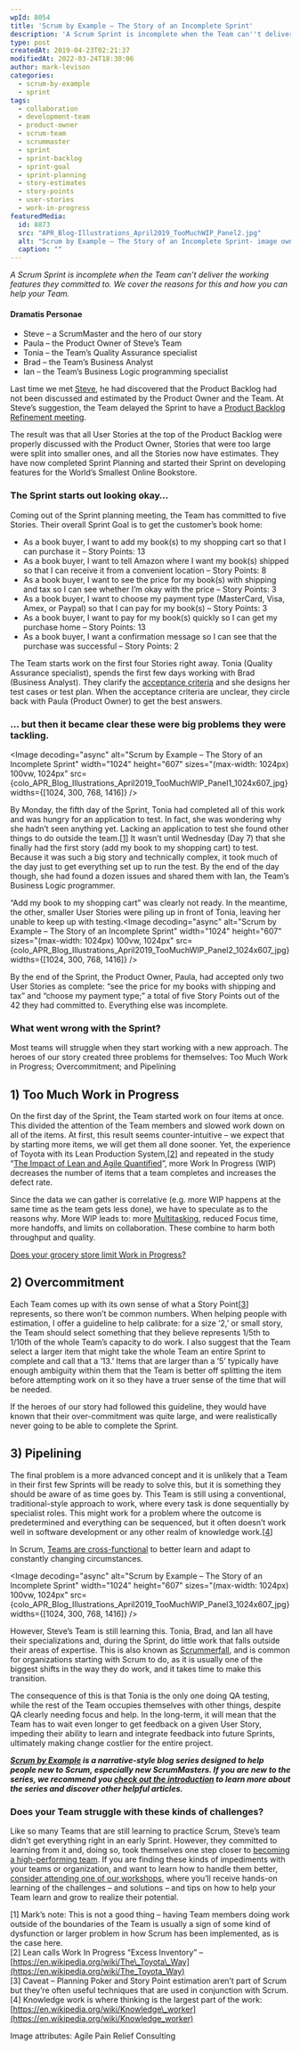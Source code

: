 ```yaml
---
wpId: 8054
title: 'Scrum by Example – The Story of an Incomplete Sprint'
description: 'A Scrum Sprint is incomplete when the Team can''t deliver the working features they committed to. We cover the reasons for this and how you can help your Team. Dramatis Personae Steve – a ScrumMaster and the hero of our story Paula – the Product Owner of Steve''s Team Tonia – the Team''s Quality Assurance ...'
type: post
createdAt: 2019-04-23T02:21:37
modifiedAt: 2022-03-24T18:30:06
author: mark-levison
categories:
  - scrum-by-example
  - sprint
tags:
  - collaboration
  - development-team
  - product-owner
  - scrum-team
  - scrummaster
  - sprint
  - sprint-backlog
  - sprint-goal
  - sprint-planning
  - story-estimates
  - story-points
  - user-stories
  - work-in-progress
featuredMedia:
  id: 8873
  src: "APR_Blog-Illustrations_April2019_TooMuchWIP_Panel2.jpg"
  alt: "Scrum by Example – The Story of an Incomplete Sprint- image owned by Agile Pain Relief Consulting"
  caption: ""
---
```





_A Scrum Sprint is incomplete when the Team can’t deliver the working features they committed to. We cover the reasons for this and how you can help your Team._

#### Dramatis Personae

*   Steve – a ScrumMaster and the hero of our story
*   Paula – the Product Owner of Steve’s Team
*   Tonia – the Team’s Quality Assurance specialist
*   Brad – the Team’s Business Analyst
*   Ian – the Team’s Business Logic programming specialist

Last time we met [Steve](/blog/scrum-by-example.html), he had discovered that the Product Backlog had not been discussed and estimated by the Product Owner and the Team. At Steve’s suggestion, the Team delayed the Sprint to have a [Product Backlog Refinement meeting](/blog/scrum-product-backlog-refinement.html).

The result was that all User Stories at the top of the Product Backlog were properly discussed with the Product Owner, Stories that were too large were split into smaller ones, and all the Stories now have estimates. They have now completed Sprint Planning and started their Sprint on developing features for the World’s Smallest Online Bookstore.

### The Sprint starts out looking okay…

Coming out of the Sprint planning meeting, the Team has committed to five Stories. Their overall Sprint Goal is to get the customer’s book home:

*   As a book buyer, I want to add my book(s) to my shopping cart so that I can purchase it – Story Points: 13
*   As a book buyer, I want to tell Amazon where I want my book(s) shipped so that I can receive it from a convenient location – Story Points: 8
*   As a book buyer, I want to see the price for my book(s) with shipping and tax so I can see whether I’m okay with the price – Story Points: 3
*   As a book buyer, I want to choose my payment type (MasterCard, Visa, Amex, or Paypal) so that I can pay for my book(s) – Story Points: 3
*   As a book buyer, I want to pay for my book(s) quickly so I can get my purchase home – Story Points: 13
*   As a book buyer, I want a confirmation message so I can see that the purchase was successful – Story Points: 2

The Team starts work on the first four Stories right away. Tonia (Quality Assurance specialist), spends the first few days working with Brad (Business Analyst). They clarify the [acceptance criteria](/blog/definition-of-done-user-stories-acceptance-criteria.html) and she designs her test cases or test plan. When the acceptance criteria are unclear, they circle back with Paula (Product Owner) to get the best answers.

### … but then it became clear these were big problems they were tackling.

<Image decoding="async" alt="Scrum by Example – The Story of an Incomplete Sprint" width="1024" height="607" sizes="(max-width: 1024px) 100vw, 1024px" src={colo_APR_Blog_Illustrations_April2019_TooMuchWIP_Panel1_1024x607_jpg} widths={[1024, 300, 768, 1416]} />

By Monday, the fifth day of the Sprint, Tonia had completed all of this work and was hungry for an application to test. In fact, she was wondering why she hadn’t seen anything yet. Lacking an application to test she found other things to do outside the team.\[[1](#footnotes)\] It wasn’t until Wednesday (Day 7) that she finally had the first story (add my book to my shopping cart) to test. Because it was such a big story and technically complex, it took much of the day just to get everything set up to run the test. By the end of the day though, she had found a dozen issues and shared them with Ian, the Team’s Business Logic programmer.

“Add my book to my shopping cart” was clearly not ready. In the meantime, the other, smaller User Stories were piling up in front of Tonia, leaving her unable to keep up with testing.<Image decoding="async" alt="Scrum by Example – The Story of an Incomplete Sprint" width="1024" height="607" sizes="(max-width: 1024px) 100vw, 1024px" src={colo_APR_Blog_Illustrations_April2019_TooMuchWIP_Panel2_1024x607_jpg} widths={[1024, 300, 768, 1416]} />

By the end of the Sprint, the Product Owner, Paula, had accepted only two User Stories as complete: “see the price for my books with shipping and tax” and “choose my payment type;” a total of five Story Points out of the 42 they had committed to. Everything else was incomplete.

### What went wrong with the Sprint?

Most teams will struggle when they start working with a new approach. The heroes of our story created three problems for themselves: Too Much Work in Progress; Overcommitment; and Pipelining

## 1) Too Much Work in Progress

On the first day of the Sprint, the Team started work on four items at once. This divided the attention of the Team members and slowed work down on all of the items. At first, this result seems counter-intuitive – we expect that by starting more items, we will get them all done sooner. Yet, the experience of Toyota with its Lean Production System,\[[2](#footnotes)\] and repeated in the study “[The Impact of Lean and Agile Quantified](https://www.infoq.com/presentations/agile-quantify/)”, more Work In Progress (WIP) decreases the number of items that a team completes and increases the defect rate.

Since the data we can gather is correlative (e.g. more WIP happens at the same time as the team gets less done), we have to speculate as to the reasons why. More WIP leads to: more [Multitasking,](/scrummaster-resources-and-references#multi-tasking-and-interruptions) reduced Focus time, more handoffs, and limits on collaboration. These combine to harm both throughput and quality.

[Does your grocery store limit Work in Progress?](/blog/does-your-grocery-store-limit-work-in-progress.html)

## 2) Overcommitment

Each Team comes up with its own sense of what a Story Point\[[3](#footnotes)\] represents, so there won’t be common numbers. When helping people with estimation, I offer a guideline to help calibrate: for a size ‘2,’ or small story, the Team should select something that they believe represents 1/5th to 1/10th of the whole Team’s capacity to do work. I also suggest that the Team select a larger item that might take the whole Team an entire Sprint to complete and call that a ’13.’ Items that are larger than a ‘5’ typically have enough ambiguity within them that the Team is better off splitting the item before attempting work on it so they have a truer sense of the time that will be needed.

If the heroes of our story had followed this guideline, they would have known that their over-commitment was quite large, and were realistically never going to be able to complete the Sprint.

## 3) Pipelining

The final problem is a more advanced concept and it is unlikely that a Team in their first few Sprints will be ready to solve this, but it is something they should be aware of as time goes by. This Team is still using a conventional, traditional-style approach to work, where every task is done sequentially by specialist roles. This might work for a problem where the outcome is predetermined and everything can be sequenced, but it often doesn’t work well in software development or any other realm of knowledge work.\[[4](#footnotes)\]

In Scrum, [Teams are cross-functional](/blog/how-to-cross-skill-and-grow-t-shaped-team-members.html) to better learn and adapt to constantly changing circumstances.

<Image decoding="async" alt="Scrum by Example – The Story of an Incomplete Sprint" width="1024" height="607" sizes="(max-width: 1024px) 100vw, 1024px" src={colo_APR_Blog_Illustrations_April2019_TooMuchWIP_Panel3_1024x607_jpg} widths={[1024, 300, 768, 1416]} />

However, Steve’s Team is still learning this. Tonia, Brad, and Ian all have their specializations and, during the Sprint, do little work that falls outside their areas of expertise. This is also known as [Scrummerfall](/blog/scrummaster-tales-cascades-team-discover-scrummerfall.html), and is common for organizations starting with Scrum to do, as it is usually one of the biggest shifts in the way they do work, and it takes time to make this transition.

The consequence of this is that Tonia is the only one doing QA testing, while the rest of the Team occupies themselves with other things, despite QA clearly needing focus and help. In the long-term, it will mean that the Team has to wait even longer to get feedback on a given User Story, impeding their ability to learn and integrate feedback into future Sprints, ultimately making change costlier for the entire project.

_**[Scrum by Example](/blog/category/scrum-by-example) is a narrative-style blog series designed to help people new to Scrum, especially new ScrumMasters. If you are new to the series, we recommend you [check out the introduction](/blog/scrum-by-example.html) to learn more about the series and discover other helpful articles.**_

### Does your Team struggle with these kinds of challenges?

Like so many Teams that are still learning to practice Scrum, Steve’s team didn’t get everything right in an early Sprint. However, they committed to learning from it and, doing so, took themselves one step closer to [becoming a high-performing team](/high-performance-teams). If you are finding these kinds of impediments with your teams or organization, and want to learn how to handle them better, [consider attending one of our workshops](/certified-scrum-agile-training), where you’ll receive hands-on learning of the challenges – and solutions – and tips on how to help your Team learn and grow to realize their potential.

\[1\] Mark’s note: This is not a good thing – having Team members doing work outside of the boundaries of the Team is usually a sign of some kind of dysfunction or larger problem in how Scrum has been implemented, as is the case here.  
\[2\] Lean calls Work In Progress “Excess Inventory” – [https://en.wikipedia.org/wiki/The\_Toyota\_Way](https://en.wikipedia.org/wiki/The_Toyota_Way)  
\[3\] Caveat – Planning Poker and Story Point estimation aren’t part of Scrum but they’re often useful techniques that are used in conjunction with Scrum.  
\[4\] Knowledge work is where thinking is the largest part of the work: [https://en.wikipedia.org/wiki/Knowledge\_worker](https://en.wikipedia.org/wiki/Knowledge_worker)

Image attributes: Agile Pain Relief Consulting